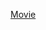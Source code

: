 {{Userbox
|border-c=#005C82
|border-s=1
|id-c=#0081B6
|id=[[File:Sound mp3.png|40px]]
|info-c=#0081B6
|info-s=9
|info-fc= #fff
|info=這個用戶是'''[[WikiProject:电影|<span style="color:white">電影專題</span>]]'''的參與者。
}}<includeonly>[[Category:參與電影專題的維基人|{{PAGENAME}}]]</includeonly><noinclude>
[[Category:專題用戶標誌模板|Movie]]
</noinclude>